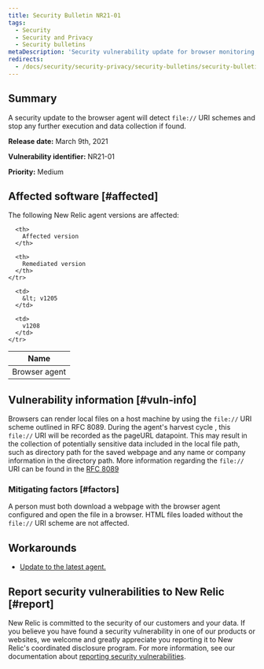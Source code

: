 ```yaml
---
title: Security Bulletin NR21-01
tags:
  - Security
  - Security and Privacy
  - Security bulletins
metaDescription: 'Security vulnerability update for browser monitoring agent, March 09, 2021'
redirects:
  - /docs/security/security-privacy/security-bulletins/security-bulletin-nr21-01
---
```


## Summary

A security update to the browser agent will detect `file://` URI schemes and stop any further execution and data collection if found.

**Release date:** March 9th, 2021

**Vulnerability identifier:** NR21-01

**Priority:** Medium

## Affected software [#affected]

The following New Relic agent versions are affected:

<table>
  <thead>
    <tr>
      <th>
        Name
      </th>

      <th>
        Affected version
      </th>

      <th>
        Remediated version
      </th>
    </tr>
  </thead>

  <tbody>
    <tr>
      <td>
        Browser agent
      </td>

      <td>
        &lt; v1205
      </td>

      <td>
        v1208
      </td>
    </tr>
  </tbody>
</table>

## Vulnerability information [#vuln-info]

Browsers can render local files on a host machine by using the `file://` URI scheme outlined in RFC 8089. During the agent's harvest cycle , this `file://` URI will be recorded as the pageURL datapoint. This may result in the collection of potentially sensitive data included in the local file path, such as directory path for the saved webpage and any name or company information in the directory path. More information regarding the `file://` URI can be found in the [RFC 8089](https://tools.ietf.org/html/rfc8089)

### Mitigating factors [#factors]

A person must both download a webpage with the browser agent configured and open the file in a browser. HTML files loaded without the `file://` URI scheme are not affected.

## Workarounds

* [Update to the latest <InlinePopover type="browser" /> agent.](/docs/browser/new-relic-browser/installation/update-browser-agent)

## Report security vulnerabilities to New Relic [#report]

New Relic is committed to the security of our customers and your data. If you believe you have found a security vulnerability in one of our products or websites, we welcome and greatly appreciate you reporting it to New Relic's coordinated disclosure program. For more information, see our documentation about [reporting security vulnerabilities](/docs/security/new-relic-security/data-privacy/reporting-security-vulnerabilities).
